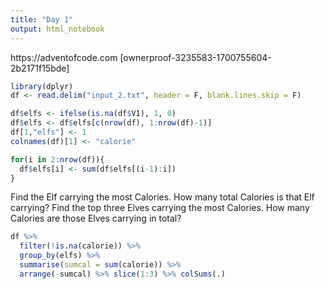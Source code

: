 ```yaml
---
title: "Day 1"
output: html_notebook
---
```


https://adventofcode.com [ownerproof-3235583-1700755604-2b2171f15bde]

```r
library(dplyr)
df <- read.delim("input_2.txt", header = F, blank.lines.skip = F)
```

```r
df$elfs <- ifelse(is.na(df$V1), 1, 0)
df$elfs <- df$elfs[c(nrow(df), 1:nrow(df)-1)]
df[1,"elfs"] <- 1
colnames(df)[1] <- "calorie"
```

```r
for(i in 2:nrow(df)){
  df$elfs[i] <- sum(df$elfs[(i-1):i])
}
```

Find the Elf carrying the most Calories. How many total Calories is that Elf carrying?
Find the top three Elves carrying the most Calories. How many Calories are those Elves carrying in total?
```r
df %>% 
  filter(!is.na(calorie)) %>% 
  group_by(elfs) %>% 
  summarise(sumcal = sum(calorie)) %>% 
  arrange(-sumcal) %>% slice(1:3) %>% colSums(.)
```

